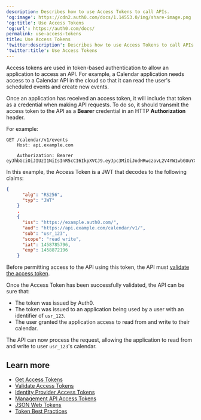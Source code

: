```yaml
---
description: Describes how to use Access Tokens to call APIs.
'og:image': https://cdn2.auth0.com/docs/1.14553.0/img/share-image.png
'og:title': Use Access Tokens
'og:url': https://auth0.com/docs/
permalink: use-access-tokens
title: Use Access Tokens
'twitter:description': Describes how to use Access Tokens to call APIs.
'twitter:title': Use Access Tokens
---
```

<Tooltip tip="Access Token: Authorization credential, in the form of an opaque string or JWT, used to access an API." cta="View Glossary" href="/glossary?term=Access+tokens">Access tokens</Tooltip> are used in token-based authentication to allow an application to access an API. For example, a Calendar application needs access to a Calendar API in the cloud so that it can read the user's scheduled events and create new events.

Once an application has received an access token, it will include that token as a credential when making API requests. To do so, it should transmit the access token to the API as a **Bearer** credential in an HTTP **Authorization** header.

For example:

```http lines
GET /calendar/v1/events
    Host​: api.example.com
    
    Authorization: Bearer eyJhbGciOiJIUzI1NiIsInR5cCI6IkpXVCJ9.eyJpc3MiOiJodHRwczovL2V4YW1wbGUuYXV0aDAuY29tLyIsImF1ZCI6Imh0dHBzOi8vYXBpLmV4YW1wbGUuY29tL2NhbGFuZGFyL3YxLyIsInN1YiI6InVzcl8xMjMiLCJpYXQiOjE0NTg3ODU3OTYsImV4cCI6MTQ1ODg3MjE5Nn0.CA7eaHjIHz5NxeIJoFK9krqaeZrPLwmMmgI_XiQiIkQ
```






In this example, the Access Token is a <Tooltip tip="JSON Web Token (JWT): Standard ID Token format (and often Access Token format) used to represent claims securely between two parties." cta="View Glossary" href="/glossary?term=JWT">JWT</Tooltip> that decodes to the following claims:

```json lines
{
      "alg": "RS256",
      "typ": "JWT"
    }
    .
    {
      "iss": "https://example.auth0.com/",
      "aud": "https://api.example.com/calendar/v1/",
      "sub": "usr_123",
      "scope": "read write",
      "iat": 1458785796,
      "exp": 1458872196
    }
```






Before permitting access to the API using this token, the API must [validate the access token](/secure/tokens/access-tokens/validate-access-tokens).

Once the Access Token has been successfully validated, the API can be sure that:

* The token was issued by Auth0.
* The token was issued to an application being used by a user with an identifier of `usr_123`.
* The user granted the application access to read from and write to their calendar.

The API can now process the request, allowing the application to read from and write to user `usr_123`'s calendar.

## Learn more

* [Get Access Tokens](/secure/tokens/access-tokens/get-access-tokens)
* [Validate Access Tokens](/secure/tokens/access-tokens/validate-access-tokens)
* [Identity Provider Access Tokens](/secure/tokens/access-tokens/identity-provider-access-tokens)
* [Management API Access Tokens](/secure/tokens/access-tokens/management-api-access-tokens)
* [JSON Web Tokens](/secure/tokens/json-web-tokens)
* [Token Best Practices](/secure/tokens/token-best-practices)